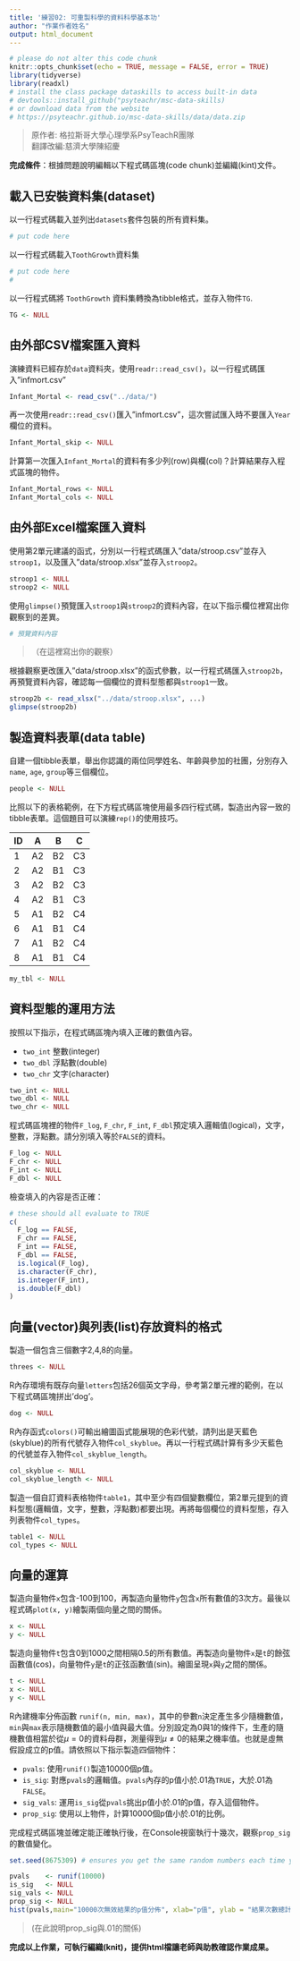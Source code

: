 ```yaml
---
title: '練習02: 可重製科學的資料科學基本功'
author: "作業作者姓名"
output: html_document
---
```


```r
# please do not alter this code chunk
knitr::opts_chunk$set(echo = TRUE, message = FALSE, error = TRUE)
library(tidyverse)
library(readxl)
# install the class package dataskills to access built-in data
# devtools::install_github("psyteachr/msc-data-skills)
# or download data from the website
# https://psyteachr.github.io/msc-data-skills/data/data.zip
```

> 原作者: 格拉斯哥大學心理學系PsyTeachR團隊  
> 翻譯改編:慈濟大學陳紹慶

**完成條件**：根據問題說明編輯以下程式碼區塊(code chunk)並編織(kint)文件。


## 載入已安裝資料集(dataset)

以一行程式碼載入並列出`datasets`套件包裝的所有資料集。

```r
# put code here

```


以一行程式碼載入`ToothGrowth`資料集

```r
# put code here
# 
```


以一行程式碼將 `ToothGrowth` 資料集轉換為tibble格式，並存入物件`TG`.

```r
TG <- NULL
```


## 由外部CSV檔案匯入資料

演練資料已經存於`data`資料夾，使用`readr::read_csv()`，以一行程式碼匯入"infmort.csv"


```r
Infant_Mortal <- read_csv("../data/")
```

再一次使用`readr::read_csv()`匯入"infmort.csv"，這次嘗試匯入時不要匯入`Year`欄位的資料。

```r
Infant_Mortal_skip <- NULL
```


計算第一次匯入`Infant_Mortal`的資料有多少列(row)與欄(col)？計算結果存入程式區塊的物件。

```r
Infant_Mortal_rows <- NULL
Infant_Mortal_cols <- NULL
```

## 由外部Excel檔案匯入資料

使用第2單元建議的函式，分別以一行程式碼匯入"data/stroop.csv"並存入`stroop1`，以及匯入"data/stroop.xlsx"並存入`stroop2`。

```r
stroop1 <- NULL
stroop2 <- NULL
```

使用`glimpse()`預覽匯入`stroop1`與`stroop2`的資料內容，在以下指示欄位裡寫出你觀察到的差異。

```r
# 預覽資料內容

```

> （在這裡寫出你的觀察）

根據觀察更改匯入"data/stroop.xlsx"的函式參數，以一行程式碼匯入`stroop2b`，再預覽資料內容，確認每一個欄位的資料型態都與`stroop1`一致。

```r
stroop2b <- read_xlsx("../data/stroop.xlsx", ...)
glimpse(stroop2b)
```


## 製造資料表單(data table)

自建一個tibble表單，舉出你認識的兩位同學姓名、年齡與參加的社團，分別存入`name`, `age`,  `group`等三個欄位。

```r
people <- NULL
```

比照以下的表格範例，在下方程式碼區塊使用最多四行程式碼，製造出內容一致的tibble表單。這個題目可以演練`rep()`的使用技巧。

ID |  A | B   | C
--|-----|-----|---
1	| A2	| B2	| C3	
2	| A2	| B1	| C3	
3	| A2	| B2	| C3	
4	| A2	| B1	| C3	
5	| A1	| B2	| C4	
6	| A1	| B1	| C4	
7	| A1	| B2	| C4	
8	| A1	| B1	| C4

```r
my_tbl <- NULL  
```

## 資料型態的運用方法

按照以下指示，在程式碼區塊內填入正確的數值內容。

* `two_int` 整數(integer)
* `two_dbl` 浮點數(double)
* `two_chr` 文字(character)

```r
two_int <- NULL
two_dbl <- NULL
two_chr <- NULL
```


程式碼區塊裡的物件`F_log`, `F_chr`, `F_int`, `F_dbl`預定填入邏輯值(logical)，文字，整數，浮點數。請分別填入等於`FALSE`的資料。

```r
F_log <- NULL
F_chr <- NULL
F_int <- NULL
F_dbl <- NULL
```

檢查填入的內容是否正確：

```r
# these should all evaluate to TRUE
c(
  F_log == FALSE,
  F_chr == FALSE,
  F_int == FALSE,
  F_dbl == FALSE,
  is.logical(F_log),
  is.character(F_chr),
  is.integer(F_int),
  is.double(F_dbl)
)
```


## 向量(vector)與列表(list)存放資料的格式

製造一個包含三個數字2,4,8的向量。

```r
threes <- NULL
```


R內存環境有既存向量`letters`包括26個英文字母，參考第2單元裡的範例，在以下程式碼區塊拼出'dog'。

```r
dog <- NULL
```


R內存函式`colors()`可輸出繪圖函式能展現的色彩代號，請列出是天藍色(skyblue)的所有代號存入物件`col_skyblue`。再以一行程式碼計算有多少天藍色的代號並存入物件`col_skyblue_length`。


```r
col_skyblue <- NULL
col_skyblue_length <- NULL
```



製造一個自訂資料表格物件`table1`，其中至少有四個變數欄位，第2單元提到的資料型態(邏輯值，文字，整數，浮點數)都要出現。再將每個欄位的資料型態，存入列表物件`col_types`。

```r
table1 <- NULL
col_types <- NULL
```


## 向量的運算

製造向量物件`x`包含-100到100，再製造向量物件`y`包含`x`所有數值的3次方。最後以程式碼`plot(x, y)`繪製兩個向量之間的關係。

```r
x <- NULL
y <- NULL
```


製造向量物件`t`包含0到1000之間相隔0.5的所有數值。再製造向量物件`x`是`t`的餘弦函數值(cos)，向量物件`y`是`t`的正弦函數值(sin)。繪圖呈現`x`與`y`之間的關係。

```r
t <- NULL
x <- NULL
y <- NULL
```


R內建機率分佈函數 `runif(n, min, max)`，其中的參數`n`決定產生多少隨機數值，`min`與`max`表示隨機數值的最小值與最大值。分別設定為0與1的條件下，生產的隨機數值相當於從$\mu = 0$的資料母群，測量得到$\mu \neq 0$的結果之機率值。也就是虛無假設成立的p值。請依照以下指示製造四個物件：

* `pvals`: 使用`runif()`製造10000個p值。
* `is_sig`: 對應`pvals`的邏輯值。`pvals`內存的p值小於.01為`TRUE`，大於.01為`FALSE`。
* `sig_vals`: 運用`is_sig`從`pvals`挑出p值小於.01的p值，存入這個物件。
* `prop_sig`: 使用以上物件，計算10000個p值小於.01的比例。

完成程式碼區塊並確定能正確執行後，在Console視窗執行十幾次，觀察`prop_sig`的數值變化。

```r
set.seed(8675309) # ensures you get the same random numbers each time you run this code chunk

pvals    <- runif(10000)
is_sig   <- NULL
sig_vals <- NULL
prop_sig <- NULL
hist(pvals,main="10000次無效結果的p值分佈", xlab="p值", ylab = "結果次數總計")
```

> (在此說明prop_sig與.01的關係)

**完成以上作業，可執行編織(knit)，提供html檔讓老師與助教確認作業成果。**